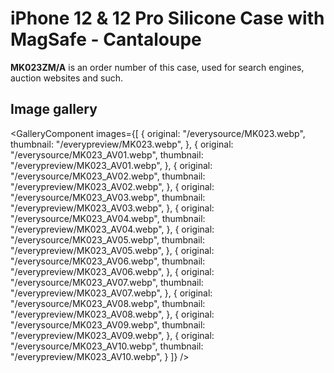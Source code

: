 
# iPhone 12 & 12 Pro Silicone Case with MagSafe - Cantaloupe

<Callout type='info' emoji='👉🏻'>**MK023ZM/A** is an order number of this case, used for search engines, auction websites and such.</Callout>

## Image gallery

<GalleryComponent
    images={[
      {
        original: "/everysource/MK023.webp",
        thumbnail: "/everypreview/MK023.webp",
      },
      {
        original: "/everysource/MK023_AV01.webp",
        thumbnail: "/everypreview/MK023_AV01.webp",
      },
      {
        original: "/everysource/MK023_AV02.webp",
        thumbnail: "/everypreview/MK023_AV02.webp",
      },
      {
        original: "/everysource/MK023_AV03.webp",
        thumbnail: "/everypreview/MK023_AV03.webp",
      },
      {
        original: "/everysource/MK023_AV04.webp",
        thumbnail: "/everypreview/MK023_AV04.webp",
      },
      {
        original: "/everysource/MK023_AV05.webp",
        thumbnail: "/everypreview/MK023_AV05.webp",
      },
      {
        original: "/everysource/MK023_AV06.webp",
        thumbnail: "/everypreview/MK023_AV06.webp",
      },
      {
        original: "/everysource/MK023_AV07.webp",
        thumbnail: "/everypreview/MK023_AV07.webp",
      },
      {
        original: "/everysource/MK023_AV08.webp",
        thumbnail: "/everypreview/MK023_AV08.webp",
      },
      {
        original: "/everysource/MK023_AV09.webp",
        thumbnail: "/everypreview/MK023_AV09.webp",
      },
      {
        original: "/everysource/MK023_AV10.webp",
        thumbnail: "/everypreview/MK023_AV10.webp",
      }
    ]}
  />
